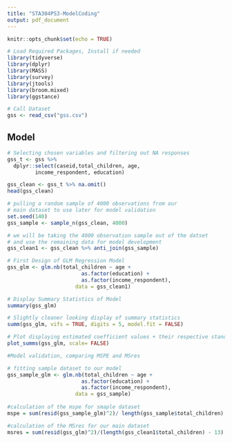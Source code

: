 ```yaml
---
title: "STA304PS3-ModelCoding"
output: pdf_document
---
```


```r
knitr::opts_chunk$set(echo = TRUE)
```

```r
# Load Required Packages, Install if needed
library(tidyverse)
library(dplyr)
library(MASS)
library(survey)
library(jtools)
library(broom.mixed)
library(ggstance)
```

```r
# Call Dataset
gss <- read_csv("gss.csv")
```


## Model

```r
# Selecting chosen variables and filtering out NA responses
gss_t <- gss %>%
  dplyr::select(caseid,total_children, age,
         income_respondent, education)

gss_clean <- gss_t %>% na.omit()
head(gss_clean)

# pulling a random sample of 4000 observations from our 
# main dataset to use later for model validation
set.seed(140)
gss_sample <- sample_n(gss_clean, 4000)

# we will be taking the 4000 observation sample out of the datset
# and use the remaining data for model development 
gss_clean1 <- gss_clean %>% anti_join(gss_sample)
```

```r
# First Design of GLM Regression Model
gss_glm <- glm.nb(total_children ~ age + 
                        as.factor(education) + 
                        as.factor(income_respondent), 
                      data = gss_clean1)
```

```r
# Display Summary Statistics of Model
summary(gss_glm)
```

```r
# Slightly cleaner looking display of summary statistics
summ(gss_glm, vifs = TRUE, digits = 5, model.fit = FALSE)
```

```r
# Plot displaying estimated coefficient values + their respective standard deviation
plot_summs(gss_glm, scale= FALSE)
```

```r
#Model validation, comparing MSPE and MSres

# fitting sample dataset to our model
gss_sample_glm <- glm.nb(total_children ~ age + 
                        as.factor(education) + 
                        as.factor(income_respondent),  
                      data = gss_sample)
                      
#calculation of the mspe for smaple dataset
mspe = sum(resid(gss_sample_glm)^2)/ length(gss_sample$total_children)

#calculation of the MSres for our main dataset
msres = sum(resid(gss_glm)^2)/(length(gss_clean1$total_children) - 13) 
```

